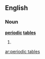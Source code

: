 ==English==

===Noun===
'''[[periodic]] [[tables]]'''

# {{plural of|[[periodic table]]}}

[[ar:periodic tables]]